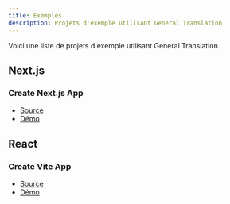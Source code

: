```yaml
---
title: Exemples
description: Projets d'exemple utilisant General Translation
---
```


Voici une liste de projets d'exemple utilisant General Translation.

## Next.js

### Create Next.js App
- [Source](https://github.com/General-Translation/gt-libraries/tree/main/examples/next-create-app)
- [Démo](https://next-create-app-eight.vercel.app/)


## React

### Create Vite App
- [Source](https://github.com/General-Translation/gt-libraries/tree/main/examples/vite-create-app)
- [Démo](https://example-vite-create-app.vercel.app/)